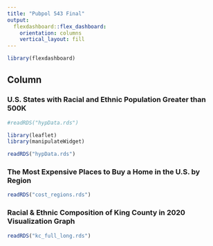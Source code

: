 ```yaml
---
title: "Pubpol 543 Final"
output: 
  flexdashboard::flex_dashboard:
    orientation: columns
    vertical_layout: fill
---
```


```r
library(flexdashboard)
```
Column {.tabset}
-----------------------------------------------------------------------
### U.S. States with Racial and Ethnic Population Greater than 500K

```r
#readRDS("hypData.rds")

library(leaflet)
library(manipulateWidget)

readRDS("hypData.rds")
```

### The Most Expensive Places to Buy a Home in the U.S. by Region

```r
readRDS("cost_regions.rds")
```

### Racial & Ethnic Composition of King County in 2020 Visualization Graph

```r
readRDS("kc_full_long.rds")
```
